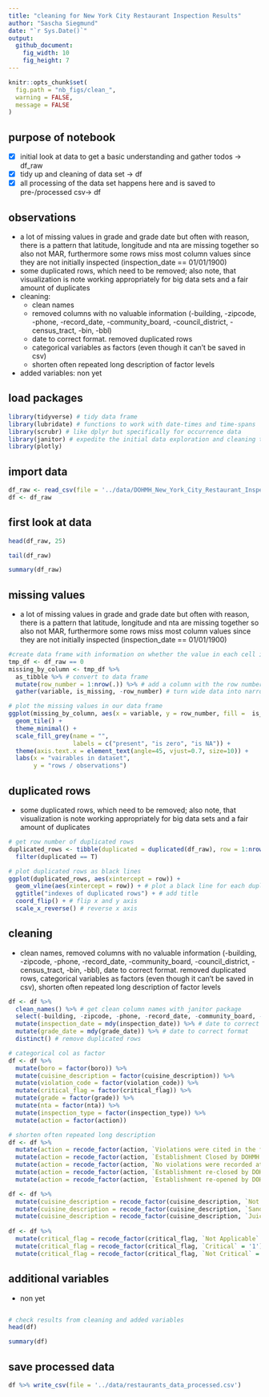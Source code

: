 ```yaml
---
title: "cleaning for New York City Restaurant Inspection Results"
author: "Sascha Siegmund"
date: "`r Sys.Date()`"
output: 
  github_document:
    fig_width: 10
    fig_height: 7
---
```


```r
knitr::opts_chunk$set(
  fig.path = "nb_figs/clean_",
  warning = FALSE,
  message = FALSE
)
```



## purpose of notebook

  - [X] initial look at data to get a basic understanding and gather todos -> df_raw
  - [X] tidy up and cleaning of data set -> df
  - [X] all processing of the data set happens here and is saved to pre-/processed csv-> df
 

## observations

  - a lot of missing values in grade and grade date but often with reason, there is a pattern that latitude, longitude and nta are missing together so also not MAR, 
    furthermore some rows miss most column values since they are not initially inspected (inspection_date == 01/01/1900) 
  - some duplicated rows, which need to be removed; also note, that visualization is note working appropriately for big data sets and a fair amount of duplicates
  - cleaning: 
    + clean names
    + removed columns with no valuable information (-building, -zipcode, -phone, -record_date, -community_board, -council_district, -census_tract, -bin, -bbl)
    + date to correct format. removed duplicated rows 
    + categorical variables as factors (even though it can't be saved in csv)
    + shorten often repeated long description of factor levels
  - added variables: non yet
               

## load packages

```r
library(tidyverse) # tidy data frame
library(lubridate) # functions to work with date-times and time-spans
library(scrubr) # like dplyr but specifically for occurrence data
library(janitor) # expedite the initial data exploration and cleaning that comes with any new data set
library(plotly)
```


## import data

```r
df_raw <- read_csv(file = '../data/DOHMH_New_York_City_Restaurant_Inspection_Results.csv') 
df <- df_raw
```


## first look at data

```r
head(df_raw, 25)
```
```r
tail(df_raw)
```
```r
summary(df_raw)
```


## missing values

- a lot of missing values in grade and grade date but often with reason, there is a pattern that latitude, longitude and nta are missing together so also not MAR, furthermore some rows miss most column values since they are not initially inspected (inspection_date == 01/01/1900) 

```r
#create data frame with information on whether the value in each cell is zero
tmp_df <- df_raw == 0
missing_by_column <- tmp_df %>%
  as_tibble %>% # convert to data frame
  mutate(row_number = 1:nrow(.)) %>% # add a column with the row number
  gather(variable, is_missing, -row_number) # turn wide data into narrow data

# plot the missing values in our data frame
ggplot(missing_by_column, aes(x = variable, y = row_number, fill =  is_missing)) +
  geom_tile() +
  theme_minimal() +
  scale_fill_grey(name = "",
                  labels = c("present", "is zero", "is NA")) +
  theme(axis.text.x = element_text(angle=45, vjust=0.7, size=10)) +
  labs(x = "vairables in dataset",
       y = "rows / observations")
```


## duplicated rows

- some duplicated rows, which need to be removed; also note, that visualization is note working appropriately for big data sets and a fair amount of duplicates

```r
# get row number of duplicated rows
duplicated_rows <- tibble(duplicated = duplicated(df_raw), row = 1:nrow(df_raw)) %>%
  filter(duplicated == T)

# plot duplicated rows as black lines
ggplot(duplicated_rows, aes(xintercept = row)) +
  geom_vline(aes(xintercept = row)) + # plot a black line for each duplicated row
  ggtitle("indexes of duplicated rows") + # add title
  coord_flip() + # flip x and y axis
  scale_x_reverse() # reverse x axis
```


## cleaning

- clean names, removed columns with no valuable information (-building, -zipcode, -phone, -record_date, -community_board, -council_district, -census_tract, -bin, -bbl), date to correct format. removed duplicated rows, categorical variables as factors (even though it can't be saved in csv), shorten often repeated long description of factor levels

```r
df <- df %>%
  clean_names() %>% # get clean column names with janitor package
  select(-building, -zipcode, -phone, -record_date, -community_board, -council_district, -census_tract, -bin, -bbl) %>% # remove columns with no valuable information
  mutate(inspection_date = mdy(inspection_date)) %>% # date to correct format
  mutate(grade_date = mdy(grade_date)) %>% # date to correct format
  distinct() # remove duplicated rows

# categorical col as factor 
df <- df %>%
  mutate(boro = factor(boro)) %>%
  mutate(cuisine_description = factor(cuisine_description)) %>%
  mutate(violation_code = factor(violation_code)) %>%
  mutate(critical_flag = factor(critical_flag)) %>%
  mutate(grade = factor(grade)) %>%
  mutate(nta = factor(nta)) %>%
  mutate(inspection_type = factor(inspection_type)) %>%
  mutate(action = factor(action)) 

# shorten often repeated long description
df <- df %>%
  mutate(action = recode_factor(action, `Violations were cited in the following area(s).` = "violations")) %>%
  mutate(action = recode_factor(action, `Establishment Closed by DOHMH. Violations were cited in the following area(s) and those requiring immediate action were addressed.` = "closed")) %>%
  mutate(action = recode_factor(action, `No violations were recorded at the time of this inspection.` = "no_violations")) %>%
  mutate(action = recode_factor(action, `Establishment re-closed by DOHMH.` = "re_closed")) %>%
  mutate(action = recode_factor(action, `Establishment re-opened by DOHMH.` = "re_opened"))

df <- df %>%
  mutate(cuisine_description = recode_factor(cuisine_description, `Not Listed/Not Applicable` = 'Other'))  %>%
  mutate(cuisine_description = recode_factor(cuisine_description, `Sandwiches/Salads/Mixed Buffet` = 'Mixed Buffet')) %>%
  mutate(cuisine_description = recode_factor(cuisine_description, `Juice, Smoothies, Fruit Salads` = 'Smoothies/Fruit Salads'))
  
df <- df %>%
  mutate(critical_flag = recode_factor(critical_flag, `Not Applicable` = NA_character_)) %>%
  mutate(critical_flag = recode_factor(critical_flag, `Critical` = '1')) %>%
  mutate(critical_flag = recode_factor(critical_flag, `Not Critical` = '0'))
```


## additional variables

- non yet

```r

```


```r
# check results from cleaning and added variables
head(df)
```
```r
summary(df)
```


## save processed data

```r
df %>% write_csv(file = '../data/restaurants_data_processed.csv')
```

